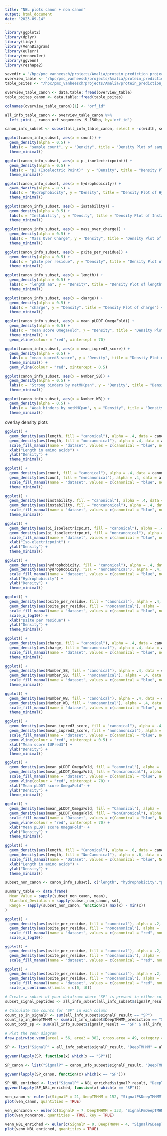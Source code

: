 ```yaml
---
title: "NBL plots canon + non canon"
output: html_document
date: "2023-09-14"
---
```


```r
library(ggplot2)
library(dplyr)
library(tidyr)
library(VennDiagram)
library(eulerr)
library(venneuler)
library(ggvenn)
library(reshape2)
```


```r
savedir = "/hpc/pmc_vanheesch/projects/Amalia/protein_prediction_project/20230623_AN_pipeline/documentation"
overview_table <- "/hpc/pmc_vanheesch/projects/Amalia/protein_prediction_project/20230623_AN_pipeline/analysis/NBL_canon_fixed_header.tsv"
table_psites <- "/hpc/pmc_vanheesch/projects/Amalia/protein_prediction_project/20230623_AN_pipeline/documentation/NBL_patient_seq_all_canon_19_150bp.tsv"
```

```r
overview_table_canon <- data.table::fread(overview_table)
table_psites_canon <- data.table::fread(table_psites)
```

```r
colnames(overview_table_canon)[1] <- "orf_id"

all_info_table_canon <- overview_table_canon %>%
  left_join(., canon_orf_sequences_19_150bp, by='orf_id')

canon_info_subset <- subset(all_info_table_canon, select = -c(width, sequence, names))
```

```r
ggplot(canon_info_subset, aes(x = count)) +
  geom_density(alpha = 0.5) +
  labs(x = "sample count", y = "Density", title = "Density Plot of sample count") +
  theme_minimal()

ggplot(canon_info_subset, aes(x = pi_isoelectricpoint)) +
  geom_density(alpha = 0.5) +
  labs(x = "pI (Isoelectric Point)", y = "Density", title = "Density Plot of Isoelectric Point") +
  theme_minimal()

ggplot(canon_info_subset, aes(x = hydrophobicity)) +
  geom_density(alpha = 0.5) +
  labs(x = "Hydrophobicity", y = "Density", title = "Density Plot of Hydrophobicity") +
  theme_minimal()

ggplot(canon_info_subset, aes(x = instability)) +
  geom_density(alpha = 0.5) +
  labs(x = "Instability", y = "Density", title = "Density Plot of Instability") +
  theme_minimal()

ggplot(canon_info_subset, aes(x = mass_over_charge)) +
  geom_density(alpha = 0.5) +
  labs(x = "Mass Over Charge", y = "Density", title = "Density Plot of Mass Over Charge") +
  theme_minimal()

ggplot(canon_info_subset, aes(x = psite_per_residue)) +
  geom_density(alpha = 0.5) +
  labs(x = "pSite per residue", y = "Density", title = "Density Plot of p site per residue") +
  theme_minimal()

ggplot(canon_info_subset, aes(x = length)) +
  geom_density(alpha = 0.5) +
  labs(x = "length aa", y = "Density", title = "Density Plot of length") +
  theme_minimal()

ggplot(canon_info_subset, aes(x = charge)) +
  geom_density(alpha = 0.5) +
  labs(x = "charge", y = "Density", title = "Density Plot of charge") +
  theme_minimal()

ggplot(canon_info_subset, aes(x = mean_pLDDT_OmegaFold)) +
  geom_density(alpha = 0.5) +
  labs(x = "mean score OmegaFold", y = "Density", title = "Density Plot of mean pLDDT score of OmegaFold") +
  theme_minimal() +
  geom_vline(colour = "red", xintercept = 70)

ggplot(canon_info_subset, aes(x = mean_iupred3_score)) +
  geom_density(alpha = 0.5) +
  labs(x = "mean iupred3 score", y = "Density", title = "Density Plot of mean iupred3 score") +
  theme_minimal() +
  geom_vline(colour = "red", xintercept = 0.5)

ggplot(canon_info_subset, aes(x = Number_SB)) +
  geom_density(alpha = 0.5) +
  labs(x = "Strong binders by netMHCpan", y = "Density", title = "Density Plot of strong binders by netMHCpan") +
  theme_minimal()

ggplot(canon_info_subset, aes(x = Number_WB)) +
  geom_density(alpha = 0.5) +
  labs(x = "Weak binders by netMHCpan", y = "Density", title = "Density Plot of weak binders by netMHCpan") +
  theme_minimal()
```

overlay density plots
```r
ggplot() +
  geom_density(aes(length, fill = "canonical"), alpha = .4, data = canon_info_subset) +
  geom_density(aes(length, fill = "noncanonical"), alpha = .4, data = all_info_subset) +
  scale_fill_manual(name = "dataset", values = c(canonical = "blue", noncanonical = "orange")) +
  xlab("Length in amino acids") +
  ylab("Density") +
  theme_minimal()

ggplot() +
  geom_density(aes(count, fill = "canonical"), alpha = .4, data = canon_info_subset) +
  geom_density(aes(count, fill = "noncanonical"), alpha = .4, data = all_info_subset) +
  scale_fill_manual(name = "dataset", values = c(canonical = "blue", noncanonical = "orange")) +
  theme_minimal()

ggplot() +
  geom_density(aes(instability, fill = "canonical"), alpha = .4, data = canon_info_subset) +
  geom_density(aes(instability, fill = "noncanonical"), alpha = .4, data = all_info_subset) +
  scale_fill_manual(name = "dataset", values = c(canonical = "blue", noncanonical = "orange")) +
  theme_minimal()

ggplot() +
  geom_density(aes(pi_isoelectricpoint, fill = "canonical"), alpha = .4, data = canon_info_subset) +
  geom_density(aes(pi_isoelectricpoint, fill = "noncanonical"), alpha = .4, data = all_info_subset) +
  scale_fill_manual(name = "dataset", values = c(canonical = "blue", noncanonical = "orange")) +
  xlab("Iso-electricpoint") +
  ylab("Density") +
  theme_minimal()

ggplot() +
  geom_density(aes(hydrophobicity, fill = "canonical"), alpha = .4, data = canon_info_subset) +
  geom_density(aes(hydrophobicity, fill = "noncanonical"), alpha = .4, data = all_info_subset) +
  scale_fill_manual(name = "dataset", values = c(canonical = "blue", noncanonical = "orange")) +
  xlab("Hydrophobicity") +
  ylab("Density") +
  theme_minimal()

ggplot() +
  geom_density(aes(psite_per_residue, fill = "canonical"), alpha = .4, data = canon_info_subset) +
  geom_density(aes(psite_per_residue, fill = "noncanonical"), alpha = .4, data = all_info_subset) +
  scale_fill_manual(name = "dataset", values = c(canonical = "blue", noncanonical = "orange")) +
  scale_x_log10() +
  xlab("psite per residue") +
  ylab("Density") +
  theme_minimal()

ggplot() +
  geom_density(aes(charge, fill = "canonical"), alpha = .4, data = canon_info_subset) +
  geom_density(aes(charge, fill = "noncanonical"), alpha = .4, data = all_info_subset) +
  scale_fill_manual(name = "dataset", values = c(canonical = "blue", noncanonical = "orange")) +
  theme_minimal()

ggplot() +
  geom_density(aes(Number_SB, fill = "canonical"), alpha = .4, data = canon_info_subset) +
  geom_density(aes(Number_SB, fill = "noncanonical"), alpha = .4, data = all_info_subset) +
  scale_fill_manual(name = "dataset", values = c(canonical = "blue", noncanonical = "orange")) +
  theme_minimal()

ggplot() +
  geom_density(aes(Number_WB, fill = "canonical"), alpha = .4, data = canon_info_subset) +
  geom_density(aes(Number_WB, fill = "noncanonical"), alpha = .4, data = all_info_subset) +
  scale_fill_manual(name = "dataset", values = c(canonical = "blue", noncanonical = "orange")) +
  theme_minimal()

ggplot() +
  geom_density(aes(mean_iupred3_score, fill = "canonical"), alpha = .4, data = canon_info_subset) +
  geom_density(aes(mean_iupred3_score, fill = "noncanonical"), alpha = .4, data = all_info_subset) +
  scale_fill_manual(name = "dataset", values = c(canonical = "blue", noncanonical = "orange")) +
  geom_vline(colour = "red", xintercept = 0.5) +
  xlab("Mean score IUPred3") +
  ylab("Density") +
  theme_minimal()

ggplot() +
  geom_density(aes(mean_pLDDT_OmegaFold, fill = "canonical"), alpha = .4, data = canon_info_subset) +
  geom_density(aes(mean_pLDDT_OmegaFold, fill = "noncanonical"), alpha = .4, data = all_info_subset) +
  scale_fill_manual(name = "dataset", values = c(canonical = "blue", noncanonical = "orange")) +
  geom_vline(colour = "red", xintercept = 70) +
  xlab("Mean pLDDT score OmegaFold") +
  ylab("Density") +
  theme_minimal()


```

```r
ggplot() +
  geom_density(aes(mean_pLDDT_OmegaFold, fill = "Canonical"), alpha = .6, data = canon_info_subset) +
  geom_density(aes(mean_pLDDT_OmegaFold, fill = "NonCanonical"), alpha = .6, data = all_info_subset) +
  scale_fill_manual(name = "Dataset", values = c(Canonical = "blue", NonCanonical = "red")) +
  geom_vline(colour = "red", xintercept = 70) + 
  xlab("Mean pLDDT score OmegaFold") +
  ylab("Density") +
  theme_minimal()

ggplot() +
  geom_density(aes(length, fill = "Canonical"), alpha = .6, data = canon_info_subset) +
  geom_density(aes(length, fill = "NonCanonical"), alpha = .6, data = all_info_subset) +
  scale_fill_manual(name = "Dataset", values = c(Canonical = "blue", NonCanonical = "red")) +
  xlab("Length in amino acids") +
  ylab("Density") +
  theme_minimal()
```


```r
subset_non_canon <- canon_info_subset[, c("length", "hydrophobicity","pi_isoelectricpoint","mean_pLDDT_OmegaFold","mean_iupred3_score","Regex_Count_DP","Number_SB")]

summary_table <- data.frame(
  Mean_Value = sapply(subset_non_canon, mean),
  Standard_Deviation = sapply(subset_non_canon, sd),
  Range = sapply(subset_non_canon, function(x) max(x) - min(x))
)
```

```r
ggplot() +
  geom_density(aes(psite_per_residue, fill = "canonical"), alpha = .2, data = canon_info_subset) +
  geom_density(aes(psite_per_residue, fill = "noncanonical"), alpha = .2, data = all_info_subset) +
  scale_fill_manual(name = "dataset", values = c(canonical = "red", noncanonical = "blue")) +
  scale_x_log10()

ggplot() +
  geom_density(aes(psite_per_residue, fill = "canonical"), alpha = .2, data = canon_info_subset) +
  geom_density(aes(psite_per_residue, fill = "noncanonical"), alpha = .2, data = all_info_subset) +
  scale_fill_manual(name = "dataset", values = c(canonical = "red", noncanonical = "blue")) 

ggplot() +
  geom_density(aes(psite_per_residue, fill = "canonical"), alpha = .2, data = canon_info_subset) +
  geom_density(aes(psite_per_residue, fill = "noncanonical"), alpha = .2, data = all_info_subset) +
  scale_fill_manual(name = "dataset", values = c(canonical = "red", noncanonical = "blue")) +
  scale_x_continuous(limits = c(0, 10))
```

```r

# Create a subset of your dataframe where "SP" is present in either column
subset_signal_peptides <- all_info_subset[all_info_subset$signalP_result == "SP" | all_info_subset$DeepTMHMM_prediction == "SP", ]

# Calculate the counts for "SP" in each column
count_sp_in_signalP <- sum(all_info_subset$signalP_result == "SP")
count_sp_in_deepTMHMM <- sum(all_info_subset$DeepTMHMM_prediction == "SP")
count_both_sp <- sum(all_info_subset$signalP_result == "SP" & all_info_subset$DeepTMHMM_prediction == "SP")

# Plot the Venn diagram
draw.pairwise.venn(area1 = 56, area2 = 382, cross.area = 49, category = c("signalP, deepTMHMM"), fill = c("red","blue"))

SP <- list("SignalP" = all_info_subset$signalP_result, "DeepTMHMM" = all_info_subset$DeepTMHMM_prediction)

ggvenn(lapply(SP, function(x) which(x == "SP")))

SP_canon <- list("SignalP" = canon_info_subset$signalP_result, "DeepTMHMM" = canon_info_subset$DeepTMHMM_prediction)

ggvenn(lapply(SP_canon, function(x) which(x == "SP")))

SP_NBL_enriched <- list("SignalP" = NBL_enriched$signalP_result, "DeepTMHMM" = NBL_enriched$DeepTMHMM_prediction)
ggvenn(lapply(SP_NBL_enriched, function(x) which(x == "SP")))

```


```r
ven_canon <- euler(c(SignalP = 21, DeepTMHMM = 152, "SignalP&DeepTMHMM" = 174))
plot(ven_canon, quantities = TRUE)

ven_noncanon <- euler(c(SignalP = 7, DeepTMHMM = 333, "SignalP&DeepTMHMM" = 49))
plot(ven_noncanon, quantities = TRUE, key = TRUE)

venn_NBL_enriched <- euler(c(SignalP = 0, DeepTMHMM = 4, "SignalP&DeepTMHMM" = 1))
plot(venn_NBL_enriched, quantities = TRUE)
```

